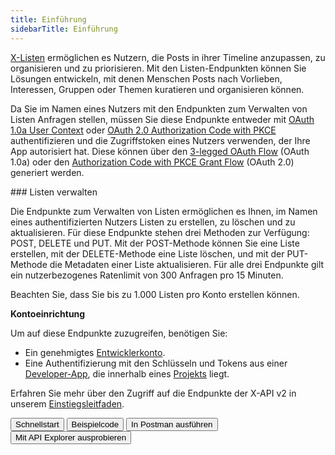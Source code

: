 ```yaml
---
title: Einführung
sidebarTitle: Einführung
---
```



[X-Listen](https://help.x.com/en/using-twitter/twitter-lists) ermöglichen es Nutzern, die Posts in ihrer Timeline anzupassen, zu organisieren und zu priorisieren. Mit den Listen-Endpunkten können Sie Lösungen entwickeln, mit denen Menschen Posts nach Vorlieben, Interessen, Gruppen oder Themen kuratieren und organisieren können.

Da Sie im Namen eines Nutzers mit den Endpunkten zum Verwalten von Listen Anfragen stellen, müssen Sie diese Endpunkte entweder mit [OAuth 1.0a User Context](/de/resources/fundamentals/authentication) oder [OAuth 2.0 Authorization Code with PKCE](de/resources/fundamentals/authentication#oauth-2-0-authorization-code-flow-with-pkce-2) authentifizieren und die Zugriffstoken eines Nutzers verwenden, der Ihre App autorisiert hat. Diese können über den [3-legged OAuth Flow](/de/resources/fundamentals/authentication#obtaining-access-tokens-using-3-legged-oauth-flow) (OAuth 1.0a) oder den [Authorization Code with PKCE Grant Flow](/de/resources/fundamentals/authentication#how-to-connect-to-endpoints-using-oauth-2-0-authorization-code-flow-with-pkce) (OAuth 2.0) generiert werden.

<div id="manage-lists">
  ### Listen verwalten
</div>

Die Endpunkte zum Verwalten von Listen ermöglichen es Ihnen, im Namen eines authentifizierten Nutzers Listen zu erstellen, zu löschen und zu aktualisieren. Für diese Endpunkte stehen drei Methoden zur Verfügung: POST, DELETE und PUT. Mit der POST-Methode können Sie eine Liste erstellen, mit der DELETE-Methode eine Liste löschen, und mit der PUT-Methode die Metadaten einer Liste aktualisieren. Für alle drei Endpunkte gilt ein nutzerbezogenes Ratenlimit von 300 Anfragen pro 15 Minuten.

Beachten Sie, dass Sie bis zu 1.000 Listen pro Konto erstellen können.

**Kontoeinrichtung**

Um auf diese Endpunkte zuzugreifen, benötigen Sie:

- Ein genehmigtes [Entwicklerkonto](https://developer.x.com/en/portal/petition/essential/basic-info).
- Eine Authentifizierung mit den Schlüsseln und Tokens aus einer [Developer-App](/de/resources/fundamentals/developer-apps), die innerhalb eines [Projekts](/de/resources/fundamentals/projects) liegt.

Erfahren Sie mehr über den Zugriff auf die Endpunkte der X-API v2 in unserem [Einstiegsleitfaden](/de/x-api/getting-started/getting-access).

<div className="flex space-x-2">
  <Button href="/de/x-api/lists/manage-lists/quickstart">
    Schnellstart
  </Button>

  <Button href="https://github.com/xdevplatform/Twitter-API-v2-sample-code">
    Beispielcode
  </Button>

  <Button href="https://app.getpostman.com/run-collection/9956214-784efcda-ed4c-4491-a4c0-a26470a67400">
    In Postman ausführen
  </Button>

  <Button href="https://developer.x.com/apitools/api?endpoint=/2/lists&method=post">
    Mit API Explorer ausprobieren
  </Button>
</div>
